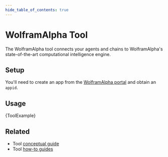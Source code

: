 ```yaml
---
hide_table_of_contents: true
---
```



# WolframAlpha Tool

The WolframAlpha tool connects your agents and chains to WolframAlpha's state-of-the-art computational intelligence engine.

## Setup

You'll need to create an app from the [WolframAlpha portal](https://developer.wolframalpha.com/) and obtain an `appid`.

## Usage


<CodeBlock language="typescript">{ToolExample}</CodeBlock>


## Related

- Tool [conceptual guide](/docs/concepts/#tools)
- Tool [how-to guides](/docs/how_to/#tools)
